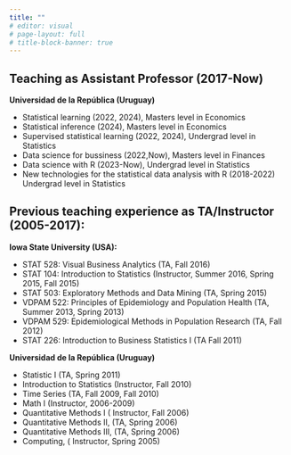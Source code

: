 ```yaml
---
title: ""
# editor: visual
# page-layout: full
# title-block-banner: true
---
```


::: {#hero-heading}
## Teaching as Assistant Professor (2017-Now)

**Universidad de la República (Uruguay)**

-   Statistical learning (2022, 2024), Masters level in Economics
-   Statistical inference (2024), Masters level in Economics
-   Supervised statistical learning (2022, 2024), Undergrad level in Statistics
-   Data science for bussiness (2022,Now), Masters level in Finances
-   Data science with R (2023-Now), Undergrad level in Statistics
-   New technologies for the statistical data analysis with R (2018-2022) Undergrad level in Statistics

## Previous teaching experience as TA/Instructor (2005-2017):

**Iowa State University (USA):**

-   STAT 528: Visual Business Analytics (TA, Fall 2016)
-   STAT 104: Introduction to Statistics (Instructor, Summer 2016, Spring 2015, Fall 2015)
-   STAT 503: Exploratory Methods and Data Mining (TA, Spring 2015)
-   VDPAM 522: Principles of Epidemiology and Population Health (TA, Summer 2013, Spring 2013)
-   VDPAM 529: Epidemiological Methods in Population Research (TA, Fall 2012)
-   STAT 226: Introduction to Business Statistics I (TA Fall 2011)

**Universidad de la República (Uruguay)**

-   Statistic I (TA, Spring 2011)
-   Introduction to Statistics (Instructor, Fall 2010)
-   Time Series (TA, Fall 2009, Fall 2010)
-   Math I (Instructor, 2006-2009)
-   Quantitative Methods I ( Instructor, Fall 2006)
-   Quantitative Methods II, (TA, Spring 2006)
-   Quantitative Methods III, (TA, Spring 2006)
-   Computing, ( Instructor, Spring 2005)
:::
